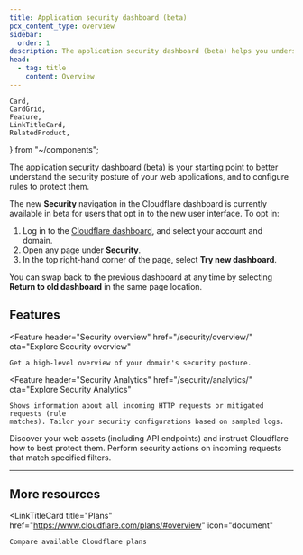 ```yaml
---
title: Application security dashboard (beta)
pcx_content_type: overview
sidebar:
  order: 1
description: The application security dashboard (beta) helps you understand the current security posture of your web applications and allows you configure different security rules for those applications.
head:
  - tag: title
    content: Overview
---
```


	Card,
	CardGrid,
	Feature,
	LinkTitleCard,
	RelatedProduct,
} from "~/components";

The application security dashboard (beta) is your starting point to better understand the security posture of your web applications, and to configure rules to protect them.

<Card title="New dashboard experience" icon="rocket">

The new **Security** navigation in the Cloudflare dashboard is currently available in beta for users that opt in to the new user interface. To opt in:

1. Log in to the [Cloudflare dashboard](https://dash.cloudflare.com), and select your account and domain.
2. Open any page under **Security**.
3. In the top right-hand corner of the page, select **Try new dashboard**.

You can swap back to the previous dashboard at any time by selecting **Return to old dashboard** in the same page location.

</Card>

## Features

<Feature
	header="Security overview"
	href="/security/overview/"
	cta="Explore Security overview"
>
	Get a high-level overview of your domain's security posture.
</Feature>

<Feature
	header="Security Analytics"
	href="/security/analytics/"
	cta="Explore Security Analytics"
>
	Shows information about all incoming HTTP requests or mitigated requests (rule
	matches). Tailor your security configurations based on sampled logs.
</Feature>

<Feature header="Web assets" href="/security/web-assets/">
	Discover your web assets (including API endpoints) and instruct Cloudflare how
	to best protect them.
</Feature>

<Feature header="Security rules" href="/security/rules/">
	Perform security actions on incoming requests that match specified filters.
</Feature>

---

## More resources

<CardGrid>

<LinkTitleCard
	title="Plans"
	href="https://www.cloudflare.com/plans/#overview"
	icon="document"
>
	Compare available Cloudflare plans
</LinkTitleCard>

</CardGrid>
